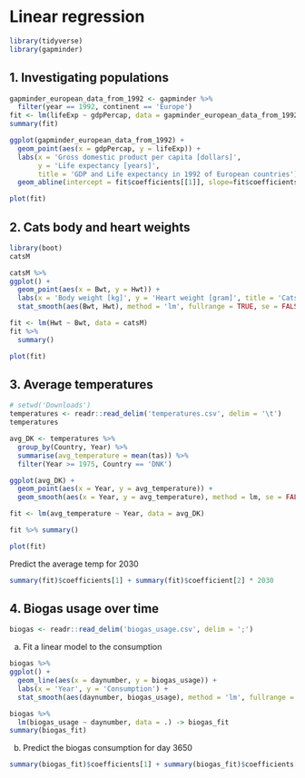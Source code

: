 
# Linear regression

```r
library(tidyverse)
library(gapminder)
```

## 1. Investigating populations

```r
gapminder_european_data_from_1992 <- gapminder %>%
  filter(year == 1992, continent == 'Europe')
fit <- lm(lifeExp ~ gdpPercap, data = gapminder_european_data_from_1992)
summary(fit)
```
```r
ggplot(gapminder_european_data_from_1992) +
  geom_point(aes(x = gdpPercap, y = lifeExp)) +
  labs(x = 'Gross domestic product per capita [dollars]',
       y = 'Life expectancy [years]',
       title = 'GDP and Life expectancy in 1992 of European countries') +
  geom_abline(intercept = fit$coefficients[[1]], slope=fit$coefficients[[2]])
```
```r
plot(fit)
```

## 2. Cats body and heart weights

```r
library(boot)
catsM
```
```r
catsM %>%
ggplot() + 
  geom_point(aes(x = Bwt, y = Hwt)) + 
  labs(x = 'Body weight [kg]', y = 'Heart weight [gram]', title = 'Cats body and heart weights') +
  stat_smooth(aes(Bwt, Hwt), method = 'lm', fullrange = TRUE, se = FALSE)
```
```r
fit <- lm(Hwt ~ Bwt, data = catsM)
fit %>%
  summary()
```
```r
plot(fit)
```

## 3. Average temperatures

```r
# setwd('Downloads')
temperatures <- readr::read_delim('temperatures.csv', delim = '\t')
temperatures
```
```r
avg_DK <- temperatures %>%
  group_by(Country, Year) %>%
  summarise(avg_temperature = mean(tas)) %>%
  filter(Year >= 1975, Country == 'DNK')

ggplot(avg_DK) +
  geom_point(aes(x = Year, y = avg_temperature)) +
  geom_smooth(aes(x = Year, y = avg_temperature), method = lm, se = FALSE)
```
```r
fit <- lm(avg_temperature ~ Year, data = avg_DK)

fit %>% summary()
```
```r
plot(fit)
```

Predict the average temp for 2030
```r
summary(fit)$coefficients[1] + summary(fit)$coefficient[2] * 2030
```

## 4. Biogas usage over time

```r
biogas <- readr::read_delim('biogas_usage.csv', delim = ';')
```

a) Fit a linear model to the consumption
```r
biogas %>%
ggplot() +
  geom_line(aes(x = daynumber, y = biogas_usage)) + 
  labs(x = 'Year', y = 'Consumption') +
  stat_smooth(aes(daynumber, biogas_usage), method = 'lm', fullrange = TRUE, se = FALSE)
```
```r
biogas %>% 
  lm(biogas_usage ~ daynumber, data = .) -> biogas_fit
summary(biogas_fit)
```

b) Predict the biogas consumption for day 3650
```r
summary(biogas_fit)$coefficients[1] + summary(biogas_fit)$coefficients[2] * 3650
```













